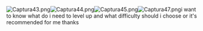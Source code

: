 [[File:Captura43.png|thumb]][[File:Captura44.png|thumb]][[File:Captura45.png|thumb]][[File:Captura47.png|thumb]]i want to know what do i need to level up and what difficulty should i choose or it's recommended for me thanks <ac_metadata title="Fleet Check i am newbie"> </ac_metadata>